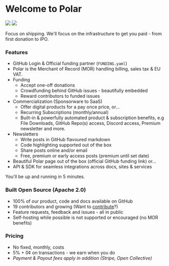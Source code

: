 # Welcome to Polar

![](./intro.light.jpg)
![](./intro.dark.jpg)


Focus on shipping. We'll focus on the infrastructure to get you paid - from first donation to IPO.


### Features

- GitHub Login & Official funding partner (`FUNDING.yaml`)
- Polar is the Merchant of Record (MOR) handling billing, sales tax & EU VAT.
- Funding
  - Accept one-off donations
  - Crowdfunding behind GitHub issues - beautifully embedded
  - Reward contributors to funded issues
- Commercialization (Sponsorware to SaaS)
  - Offer digital products for a pay once price, or...
  - Recurring Subscriptions (monthly/annual)
  - Built-in & powerfully automated product & subscription benefits, e.g File Downloads, GitHub Repo(s) access, Discord access, Premium newsletter and more.
- Newsletters
  - Write posts in GitHub flavoured markdown
  - Code highlighting supported out of the box
  - Share posts online and/or email
  - Free, premium or early access posts (premium until set date)
- Beautiful Polar page out of the box (official GitHub funding link) or...
- API & SDK for seamless integrations across docs, sites & services

You'll be up and running in 5 minutes.

### Built Open Source (Apache 2.0)

- 100% of our product, code and docs available on GitHub
- 19 contributors and growing (Want to [contribute](/docs/contribute)?)
- Feature requests, feedback and issues - all in public
- Self-hosting while possible is not supported or encouraged (no MOR benefits)

### Pricing

- No fixed, monthly, costs
- 5% + 0¢ on transactions - we earn when you do
- _Payment & Payout fees apply in addition (Stripe, Open Collective)_
